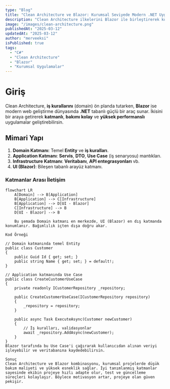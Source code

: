 ```yaml
---
type: "Blog"
title: "Clean Architecture ve Blazor: Kurumsal Seviyede Modern .NET Uygulamaları"
description: "Clean Architecture ilkelerini Blazor ile birleştirerek kurumsal projelerde nasıl ölçeklenebilir, bakımı kolay ve sürdürülebilir uygulamalar geliştirebileceğinizi keşfedin."
image: "/images/clean-architecture.png"
publishedAt: "2025-03-12"
updatedAt: "2025-03-12"
author: "merveeksi"
isPublished: true
tags:
  - "C#"
  - "Clean Architecture"
  - "Blazor"
  - "Kurumsal Uygulamalar"
---
```


# Giriş

Clean Architecture, **iş kurallarını** (domain) ön planda tutarken, **Blazor** ise modern web geliştirme dünyasında **.NET** tabanlı güçlü bir araç sunar. İkisini bir araya getirerek **katmanlı**, **bakımı kolay** ve **yüksek performanslı** uygulamalar geliştirebilirsin.

## Mimari Yapı

1. **Domain Katmanı**: Temel **Entity** ve **iş kuralları**.  
2. **Application Katmanı**: **Servis**, **DTO**, **Use Case** (iş senaryosu) mantıkları.  
3. **Infrastructure Katmanı**: **Veritabanı**, **API entegrasyonları** vb.  
4. **UI (Blazor)**: Bileşen tabanlı arayüz katmanı.

### Katmanlar Arası İletişim

```mermaid
flowchart LR
    A[Domain] --> B[Application]
    B[Application] --> C[Infrastructure]
    B[Application] --> D[UI - Blazor]
    C[Infrastructure] --> B
    D[UI - Blazor] --> B

    Bu şemada Domain katmanı en merkezde, UI (Blazor) en dış katmanda konumlanır. Bağımlılık içten dışa doğru akar.

Kod Örneği

// Domain katmanında temel Entity
public class Customer
{
    public Guid Id { get; set; }
    public string Name { get; set; } = default!;
}

// Application katmanında Use Case
public class CreateCustomerUseCase
{
    private readonly ICustomerRepository _repository;

    public CreateCustomerUseCase(ICustomerRepository repository)
    {
        _repository = repository;
    }

    public async Task ExecuteAsync(Customer newCustomer)
    {
        // İş kuralları, validasyonlar
        await _repository.AddAsync(newCustomer);
    }
}
Blazor tarafında bu Use Case'i çağırarak kullanıcıdan alınan veriyi işleyebilir ve veritabanına kaydedebilirsin.

Sonuç
Clean Architecture ve Blazor kombinasyonu, kurumsal projelerde düşük bakım maliyeti ve yüksek esneklik sağlar. İyi tanımlanmış katmanlar sayesinde ekibin projeye hızlı adapte olur, test ve güncelleme süreçleri kolaylaşır. Böylece motivasyon artar, projeye olan güven pekişir.

